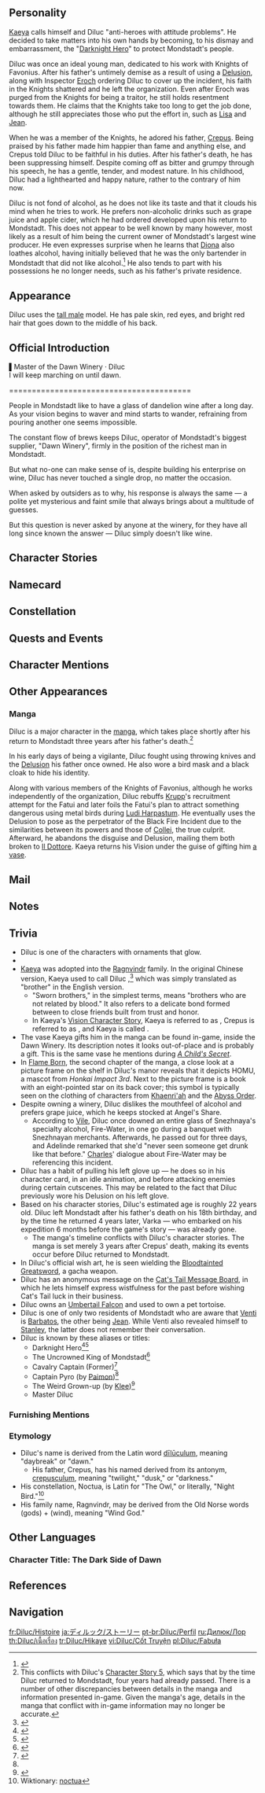 {{CharacterTabs}}
{{Quote|As the wealthiest gentleman in Mondstadt, the ever-dapper Diluc always presents himself as the epitome of perfection. But behind the courteous visage burns a zealous soul that has sworn to protect Mondstadt at all costs, allowing him to mercilessly vanquish all who threaten his city.|Description from the Official Website<ref>Official Genshin Impact Website: [https://genshin.hoyoverse.com/en/character/mondstadt?char=5 Diluc]</ref>
}}

==Personality==
{{Quote|The tycoon of a winery empire in [[Mondstadt]], unmatched in every possible way.|In-game character attributes and profile page text.}}
[[Kaeya]] calls himself and Diluc "anti-heroes with attitude problems". He decided to take matters into his own hands by becoming, to his dismay and embarrassment, the "[[Darknight Hero]]" to protect Mondstadt's people.

Diluc was once an ideal young man, dedicated to his work with Knights of Favonius. After his father's untimely demise as a result of using a [[Delusion]], along with Inspector [[Eroch]] ordering Diluc to cover up the incident, his faith in the Knights shattered and he left the organization. Even after Eroch was purged from the Knights for being a traitor, he still holds resentment towards them. He claims that the Knights take too long to get the job done, although he still appreciates those who put the effort in, such as [[Lisa]] and [[Jean]].

When he was a member of the Knights, he adored his father, [[Crepus]]. Being praised by his father made him happier than fame and anything else, and Crepus told Diluc to be faithful in his duties. After his father's death, he has been suppressing himself. Despite coming off as bitter and grumpy through his speech, he has a gentle, tender, and modest nature. In his childhood, Diluc had a lighthearted and happy nature, rather to the contrary of him now.

Diluc is not fond of alcohol, as he does not like its taste and that it clouds his mind when he tries to work. He prefers non-alcoholic drinks such as grape juice and apple cider, which he had ordered developed upon his return to Mondstadt. This does not appear to be well known by many however, most likely as a result of him being the current owner of Mondstadt's largest wine producer. He even expresses surprise when he learns that [[Diona]] also loathes alcohol, having initially believed that he was the only bartender in Mondstadt that did not like alcohol.<ref>{{Ref/VO|Diluc|About Diona}}</ref> He also tends to part with his possessions he no longer needs, such as his father's private residence.

==Appearance==
{{See also|Darknight Blaze|Red Dead of Night}}
<!-- Keep appearance section short and concise. Limit to 3-4 sentences. Outfits should be described on the outfit pages. -->
Diluc uses the [[:Category:Tall Male Characters|tall male]] model. He has pale skin, red eyes, and bright red hair that goes down to the middle of his back.

==Official Introduction==
{{Official Introduction
|title = "I will keep marching on until dawn."
|link = https://www.facebook.com/Genshinimpact/posts/497736334409895
|character = Diluc}}
{{Quote|Mr. Diluc is like a fine wine but with too much ice. The first sip tastes heavenly, but drink too much and it gives you brain freeze.|Sung by [[Six-Fingered José|José, the six-fingered bard]], at "[[Angel's Share]]" before being kicked out by bartender [[Charles]]<ref>Facebook: [https://www.facebook.com/Genshinimpact/posts/497739957742866 Diluc's Introduction]</ref>}}
▌Master of the Dawn Winery · Diluc<br />
I will keep marching on until dawn.

<nowiki>========================================</nowiki>

People in Mondstadt like to have a glass of dandelion wine after a long day. As your vision begins to waver and mind starts to wander, refraining from pouring another one seems impossible.

The constant flow of brews keeps Diluc, operator of Mondstadt's biggest supplier, "Dawn Winery", firmly in the position of the richest man in Mondstadt.

But what no-one can make sense of is, despite building his enterprise on wine, Diluc has never touched a single drop, no matter the occasion.

When asked by outsiders as to why, his response is always the same — a polite yet mysterious and faint smile that always brings about a multitude of guesses.

But this question is never asked by anyone at the winery, for they have all long since known the answer — Diluc simply doesn't like wine.

==Character Stories==
{{Character Story
|title1        = Character Details
|text1         = <p>As the city of ballads and wines, [[Mondstadt]]'s alcohol industry is renowned all over [[Teyvat]].</p><p>As owner of the [[Dawn Winery]], Diluc is essentially in charge of half the industry. This means he has a huge stream of revenue and an entire network of information, in the form of tavern patrons' gossip, right at his fingertips.</p><p>In a way, he is the uncrowned king of Mondstadt.</p>
|mention1      = 

|title2        = Character Story 1
|friendship2   = 2
|text2         = <p>The scent of wine always lingers in the air in Mondstadt.</p><p>If one were to follow the scent to its source, one would invariably arrive at Diluc's Dawn Winery.</p><p>A wooden plaque proudly announces the winery's name, and beneath it is written the winery's motto:</p><p>"Shine True."</p><p>Most interpret this to mean that the wines are brewed for consistency of taste, with time-honored techniques and that same healthy dose of sunny optimism that the dawn brings.</p><p>Meanwhile, the more pragmatic [[Knights of Favonius]] are reminded of the long history of mutual support between the winery and the city.</p><p>The winery holds festivities from time to time. These events are routinely attended by enthusiastic fathers, eager to introduce their wonderful daughters to the young and single winery master.</p><p>This is all highly entertaining to the other guests, who watch on and comment, mockingly:</p><p>"We'd much rather Master Diluc stays married to the winery, given how good this wine is!"</p><p>Diluc deals impeccably with all situations, no matter who or what comes his way.</p><p>Diluc is a fine young gentleman in every conceivable respect.</p>
|mention2      = 

|title3        = Character Story 2
|friendship3   = 3
|text3         = <p>Diluc avoids talking about the past.</p><p>"If only Diluc were still a member of the Knights..."</p><p>After a few drinks, senior knights will say words to this effect with a sigh.</p><p>They refer to events from a long time ago, back when Diluc's father, Master [[Crepus]], was still the owner of the winery. Master Crepus' wish was for his son to become the most esteemed knight of all and safeguard Mondstadt, the City of Freedom.</p><p>As per his father's wishes, Diluc trained rigorously to make himself worthy of the [[Ragnvindr]] name. Sure enough, he passed the Knights of Favonius' trials, swore the oath of protection to Mondstadt, and entered their ranks. Before long, he received an early promotion which saw him become the youngest-ever Cavalry Captain.</p><p>Over the course of his missions and patrols, the denizens of Mondstadt gradually came to know this young and passionate Cavalry Captain.</p><p>No matter what the missions demanded from him, he always maintained his composure and his passion. No matter how big the challenge before him, his boundless courage always led him to the front line. The praise he received from his comrades and citizens spurred him on.</p><p>But the words of praise he valued most of all were:</p><p>"Good job. Now, that's my son."</p><p>His father's words fueled the fire inside his heart and served as his greatest motivation.</p><p>His faith was an unquenchable fire that burned strong and bright inside him.</p><p>Diluc was so young back then.</p>
|mention3      = Crepus

|title4        = Character Story 3
|friendship4   = 4
|text4         = <p>"Sometimes, life can change in an instant."</p><p>The day that Crepus spoke these words to Diluc would turn out to be the latter's last as a Knight of Favonius.</p><p>For on that day, a [[Ursa the Drake|horrific monster]] attacked the transport fleet he and his father were traveling with.</p><p>There was no time for Diluc to send for help. The monster was stronger than any foe the young Cavalry Captain had ever encountered, and overpowered him.</p><p>Diluc could never have anticipated the way this battle would end: His father, who had been denied admittance into the Knights and who was shunned by the gods, defeated the monster with an [[Delusion|unknown evil power]] &mdash; before that same power backfired, mortally wounding Crepus himself. Crepus died shortly after in his son's arms.</p><p>With a heavy heart, Diluc returned to the Knights' headquarters, only to receive an unthinkable order from Inspector [[Eroch]]: "Conceal the truth."</p><p>Eroch insisted that the incident must be portrayed as an unfortunate accident in order to maintain the reputation of the Knights of Favonius in the eyes of the public.</p><p>Such was the sheer outrageousness of this request that Diluc did not think it was even worth trying to argue.</p><p>Diluc's father had once said to him that the world would never turn its back on the faithful.</p><p>But now, the Knights of Favonius trampled on his faith like it was nothing. He couldn't help but wonder: What was his father's view on faith in his final moments?</p><p>Diluc resigned from the Knights that day and left everything behind, including his [[Vision]].</p><p>He swore to avenge his father's death, and to find the source of that occult power which had caused his father's demise.</p>
|mention4      = Crepus,Ursa the Drake,Eroch

|title5        = Character Story 4
|friendship5   = 5
|text5         = <p>After Diluc resigned and discarded his Vision, he handed the running of the Dawn Winery over to the [[Adelinde|head housemaid]] and left Mondstadt altogether.</p><p>Diluc traveled all across the seven nations of Teyvat in search of the truth.</p><p>All clues pointed toward a behemoth of an organization: The [[Fatui]]. He learned that they made counterfeit Visions in secret, calling them "[[Delusions]]." A Delusion could amplify the power of its bearer to its extreme, but also carried the risk of backfiring. That was what had caused his father's death.</p><p>Was it possible that his father could have obtained such a sacrilegious item in order to do good?</p><p>Diluc knew he may never know the full truth, but that could never stop him from pursuing it.</p><p>Like an eagle scouring the wilderness, he set off on his hunt for the truth. Determination burned like fire in his heart, unfathomable enigmas and unending battles could not sway him from his course. He pressed on relentlessly, scarred but undeterred, like a fiery tornado burning through the dense fog of mystery.</p><p>The Fatui's rulers, [[Eleven Fatui Harbingers|the Harbingers]], monitored Diluc's progress from the shadows. The prowess with which he laid waste to numerous Fatui strongholds caught their attention and forced them to take action.</p><p>Diluc narrowly escaped death at the hands of the Harbingers thanks to a third-party observer from the north, who was part of a vast underground intelligence network. The observer claimed to have been watching Diluc for some time, and approved of his methods.</p><p>After his close encounter with death, Diluc took a long hard look at his past and the anger he had harbored for so long. Acknowledging his shortcomings, he decided to join the underground intelligence network.</p><p>Just like when he first joined the Knights of Favonius, Diluc committed himself fully to his work. His talents and skills saw him rise steadily through the ranks into the upper echelons of the network.</p><p>The network was made up of volunteers, and many of its members had willingly given up their prior positions and reputations to join. Some had even abandoned their names.</p><p>Could working with these new comrades finally restore the faith he once clung to? The faith that had been all but destroyed in the events surrounding his father's death?</p>
|mention5      = Adelinde,Crepus

|title6        = Character Story 5
|friendship6   = 6
|text6         = <p>"Shine True." The background to this motto is hotly contested, but to Diluc it has one simple, clear meaning.</p><p>"Evil cannot go unpunished.</p><p>Never settle for mediocrity. Never forget that the dawn will one day come."</p><p>Diluc's solitary sojourn lasted for three years.</p><p>Four years on, Diluc had returned to Mondstadt and taken over as head of the family winery, now a young man.</p><p>In the space of these four years, Eroch had been purged from the Knights of Favonius after being shown to be a traitor, while Grand Master [[Varka]] had left on an expedition, leaving Master [[Jean]] to assume the role of Acting Grand Master.</p><p>The return of the Dawn Winery's master should have been a momentous occasion for Mondstadt, but strangely it went completely unnoticed.</p><p>The reason? Mondstadt's citizens were far too busy pondering the mysterious case of an unknown "Guardian of Mondstadt."</p><p>All that was known about the anonymous guardian was that the smell of burning would follow in his wake, and that a flash of red flames would reveal his silhouette for but a moment in the darkness of the night, before he disappeared in an instant.</p><p>The bodies of monsters that had plagued Mondstadt for an age now lay dead in the wilderness... Mondstadt's most wanted thieves suddenly appeared bound and gagged, hanging from their feet in the statue plaza... All the Knights of Favonius were dispatched to reckon, once and for all, with the Abyss Mage behind countless crimes in the city, but they arrived only to discover that he had long since been killed...</p><p>Aided by wine-fueled conversations, word of the mysterious guardian spread swiftly, and he came to be known as the "[[Darknight Hero]]."</p><p>In public, Diluc appeared to hold this hero in contempt, his face curling up in disgust every time the name was uttered.</p><p>[[Elzer]] of the Mondstadt Wine Guild was one of the select few who was in the know, and once queried Diluc about this: Was his disapproval of the Darknight Hero just an act, intended to throw the knights off his trail and protect his anonymity?</p><p>But Diluc simply frowned once more, and curtly replied: "It's just a stupid name."</p>
|mention6      = Varka,Jean,Elzer

|title7        = Dawn Winery's Apple Cider
|friendship7   = 4
|text7         = <p>Diluc may hold the whole wine industry in the palm of his hand, but he himself is not fond of wine.</p><p>At Diluc's request, the Dawn Winery developed several alcohol-free beverages, a decision which was met with resounding approval from those in Mondstadt who could not drink alcohol but still wanted to partake in the drinking culture.</p><p>One of those alcohol-free beverages is Mondstadt's [[Apple Cider|apple cider vinegar]], the success of which is on a par with dandelion wine in terms of monthly sales volumes.</p><p>Some think that Diluc must have such high standards when it comes to wine that he is never seen drinking the mediocre-quality beverages that are available to the public.</p><p>Others think that drinking wine must surely remind him of his father, and that that is why he does not touch it.</p><p>When pressed about his drinking habits, he responds by saying that alcohol clouds his thoughts, and consuming it would impact his day-to-day work.</p><p>But the thing that people don't understand is: What kind of day-to-day work does a winery master do, if it requires him to never touch a drop of alcohol?</p>
|mention7      = Crepus

|title8        = Vision
|friendship8   = 6
|quest8        = Darknight Hero's Alibi
|text8         = <p>Crepus had two regrets in life. One was never becoming a knight, and the other was never obtaining a [[Vision]].</p><p>For this reason, in the moment that Diluc received his Vision, he took it as a recognition by the gods of his and his father's shared ambition &mdash; finally, he could make his father proud.</p><p>Just a few years later, his father died on a dark and gloomy day. The hopes and dreams that burned bright in Diluc's Vision were extinguished in the torrential rain that fell on that night.</p><p>No matter how upright and good-hearted a person may be, death will still come to them without warning.</p><p>Is this where the tale of justice ends? Just like that?</p><p>It seemed to him that his Vision and his status as a knight were both equally ineffectual at enabling him to protect the things that he treasured most. It was time to discard them both, he decided.</p><p>When he recognized his own powerlessness, his Vision became but a burden, of no greater service than a Delusion.</p><p>Empty titles were of no interest to him. He sought after ardent flames that would burn brighter than any other, and an unshakable resolve. Only a firm resolve can drive the truth-seeker forward, and only ardent flames can vanquish the ice that freezes the hand of justice.</p><p>On the day that Diluc returned to Mondstadt, he took up his Vision once more. The events of his years away had purged him of his childish immaturity, and turned him into a hero ready to shoulder his father's will once more. Each night, from the shadows, he fought for Mondstadt.</p><p>He did not discuss the past. But he did not deny the past, either.</p><p>To the lost, perhaps a Vision is a beacon of light given by the gods to help them find the path forward.</p><p>But to those with conviction, a Vision is simply an extension of their strength, a medium for channeling their willpower, a tribute to the experiences that have shaped them, and a testament to the story of their life so far.</p>
|mention8      = Crepus
}}

==Namecard==
{{Namecard|Diluc: Flames}}

==Constellation==
{{Constellation Lore|Noctua}}

==Quests and Events==
{{Quests and Events
|Phantom of the Past = as a memory recreated by the [[Ley Lines]]
}}

==Character Mentions==
{{Character Mentions}}

==Other Appearances==
===Manga===
Diluc is a major character in the [[manga]], which takes place shortly after his return to Mondstadt three years after his father's death.<ref group="Note">This conflicts with Diluc's [[#Character_Story_5|Character Story 5]], which says that by the time Diluc returned to Mondstadt, four years had already passed. There is a number of other discrepancies between details in the manga and information presented in-game. Given the manga's age, details in the manga that conflict with in-game information may no longer be accurate.</ref>

In his early days of being a vigilante, Diluc fought using throwing knives and the [[Delusion]] his father once owned. He also wore a bird mask and a black cloak to hide his identity.

Along with various members of the Knights of Favonius, although he works independently of the organization, Diluc rebuffs [[Krupp]]'s recruitment attempt for the Fatui and later foils the Fatui's plan to attract something dangerous using metal birds during [[Ludi Harpastum]]. He eventually uses the Delusion to pose as the perpetrator of the Black Fire Incident due to the similarities between its powers and those of [[Collei]], the true culprit. Afterward, he abandons the disguise and Delusion, mailing them both broken to [[Il Dottore]]. Kaeya returns his Vision under the guise of gifting him [[Strange Vase|a vase]].

==Mail==
{{Mails by Category List|noheader=1}}

==Notes==
{{Reflist|note=1}}

==Trivia==
* Diluc is one of the characters with ornaments that glow. {{Transclude|Darknight Blaze|Glowing Ornaments|section=1}}
* {{Transclude|Red Dead of Night|Projection of Elemental Symbol|section=1}}
* [[Kaeya]] was adopted into the [[Ragnvindr]] family. In the original Chinese version, Kaeya used to call Diluc {{Lang|"sworn elder brother"|zh=义兄|zh_rm=yì xiōng}},<ref>{{Ref/CS|Kaeya|Character Details}}</ref> which was simply translated as "brother" in the English version.
** "Sworn brothers," in the simplest terms, means "brothers who are not related by blood." It also refers to a delicate bond formed between to close friends built from trust and honor.
** In Kaeya's [[Kaeya/Lore#Vision|Vision Character Story]], Kaeya is referred to as {{zh|义子|rm=yìzǐ|tl=foster son}}, Crepus is referred to as {{zh|养父|rm=yǎngfù|tl=adoptive father}}, and Kaeya is called {{zh|养子|rm=yǎngzǐ|tl=adopted son}}.
* The vase Kaeya gifts him in the manga can be found in-game, inside the Dawn Winery. Its description notes it looks out-of-place and is probably a gift. This is the same vase he mentions during ''[[A Child's Secret]]''.
* In [[Flame Born]], the second chapter of the manga, a close look at a picture frame on the shelf in Diluc's manor reveals that it depicts HOMU, a mascot from ''Honkai Impact 3rd''. Next to the picture frame is a book with an eight-pointed star on its back cover; this symbol is typically seen on the clothing of characters from [[Khaenri'ah]] and the [[Abyss Order]].
* Despite owning a winery, Diluc dislikes the mouthfeel of alcohol and prefers grape juice, which he keeps stocked at Angel's Share.
** According to [[Vile]], Diluc once downed an entire glass of Snezhnaya's specialty alcohol, Fire-Water, in one go during a banquet with Snezhnayan merchants. Afterwards, he passed out for three days, and Adelinde remarked that she'd "never seen someone get drunk like that before." [[Charles]]' dialogue about Fire-Water may be referencing this incident.
* Diluc has a habit of pulling his left glove up &mdash; he does so in his character card, in an idle animation, and before attacking enemies during certain cutscenes. This may be related to the fact that Diluc previously wore his Delusion on his left glove.
* Based on his character stories, Diluc's estimated age is roughly 22 years old. Diluc left Mondstadt after his father's death on his 18th birthday, and by the time he returned 4 years later, Varka &mdash; who embarked on his expedition 6 months before the game's story &mdash; was already gone.
** The manga's timeline conflicts with Diluc's character stories. The manga is set merely 3 years after Crepus' death, making its events occur before Diluc returned to Mondstadt.
* In Diluc's official wish art, he is seen wielding the [[Bloodtainted Greatsword]], a gacha weapon.
* Diluc has an anonymous message on the [[Cat's Tail Message Board#Bennett's Message|Cat's Tail Message Board]], in which he lets himself express wistfulness for the past before wishing Cat's Tail luck in their business.
* Diluc owns an [[Umbertail Falcon]] and used to own a pet tortoise.
* Diluc is one of only two residents of Mondstadt who are aware that [[Venti]] is [[Barbatos]], the other being [[Jean]]. While Venti also revealed himself to [[Stanley]], the latter does not remember their conversation.
* Diluc is known by these aliases or titles:
** Darknight Hero<ref>{{Ref/CS|Diluc|5}}</ref><ref name="alibi">{{Ref/Quest|Darknight Hero's Alibi}}</ref>
** The Uncrowned King of Mondstadt<ref>{{Ref/CS|Diluc|Character Details}}</ref>
** Cavalry Captain (Former)<ref>{{Ref/CS|Diluc|2}}</ref>
** Captain Pyro (by [[Paimon]])<ref name="alibi" />
** The Weird Grown-up (by [[Klee]])<ref>{{Ref/VO|Klee|About Diluc}}</ref>
** Master Diluc

===Furnishing Mentions===
{{Character Furnishing Mentions}}

===Etymology===
* Diluc's name is derived from the Latin word [[wiktionary:diluculum|dīlūculum]], meaning "daybreak" or "dawn."
** His father, Crepus, has his named derived from its antonym, [[wiktionary:crepusculum|crepusculum]], meaning "twilight," "dusk," or "darkness."
* His constellation, Noctua, is Latin for "The Owl," or literally, "Night Bird."<ref>Wiktionary: [[wiktionary:noctua|noctua]]</ref>
* His family name, Ragnvindr, may be derived from the Old Norse words {{wt|regin||Old Norse}} (gods) + {{wt|vindr||Old Norse}} (wind), meaning "Wind God."

==Other Languages==
===Character Title: The Dark Side of Dawn===
{{Other Languages
|en      = The Dark Side of Dawn
|zhs     = 晨曦的暗面
|zhs_rm  = Chénxī de Ànmiàn
|zht     = 晨曦的暗面
|zht_rm  = Chénxī de Ànmiàn
|zh_tl   = The Dark Side of Dawn
|ja      = アカツキの裏面
|ja_rm   = Akatsuki no Rimen
|ja_tl   = The Backside of Dawn
|ko      = 새벽의 어둠
|ko_rm   = Saebyeok-ui Eodum
|ko_tl   = Darkness of Dawn
|es      = El Amanecer Oscuro
|es_tl   = The Dark Dawn
|fr      = Ombre de l'Aurore
|fr_tl   = Shadow of the Dawn
|ru      = Тёмный рассвет
|ru_tl   = Dark Dawn
|th      = เงาแห่ง
|th_rm   = Ngao haeng Rung Arun
|th_tl   = Shadow of Dawn
|vi      = Mặt Tối Của Bình Minh
|vi_tl   = The Dark Side of Dawn
|de      = Dunkle Seite der Dämmerung
|de_tl   = Dark Side of Twilight
|id      = The Dark Side of Dawn
|pt      = O Lado Negro do Alvorecer
|pt_tl   = 
|tr      = Şafağın Karanlık Yüzü
|tr_tl   = 
|it      = Il lato oscuro dell'alba
|it_tl   = The Dark Side of the Dawn
}}

==References==
{{Reflist|2}}

==Navigation==
{{Character Navbox|link type=lore}}

[[fr:Diluc/Histoire]]
[[ja:ディルック/ストーリー]]
[[pt-br:Diluc/Perfil]]
[[ru:Дилюк/Лор]]
[[th:Diluc/เนื้อเรื่อง]]
[[tr:Diluc/Hikaye]]
[[vi:Diluc/Cốt Truyện]]
[[pl:Diluc/Fabuła]]